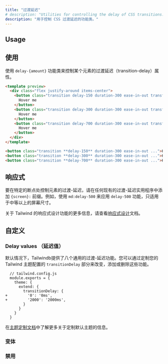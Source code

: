 ```yaml
---
title: "过渡延迟"
# description: "Utilities for controlling the delay of CSS transitions."
description: "用于控制 CSS 过渡延迟的功能类。"
---
```




## Usage

<!-- Use the `delay-{amount}` utilities to control an element's transition-delay. -->
## 使用

使用 `delay-{amount}` 功能类来控制某个元素的过渡延迟（transition-delay）属性。

```html amber
<template preview>
  <div class="flex justify-around items-center">
    <button class="transition delay-150 duration-300 ease-in-out transform hover:scale-125 bg-amber-600 text-white font-semibold px-6 py-3 rounded-md">
      Hover me
    </button>
    <button class="transition delay-300 duration-300 ease-in-out transform hover:scale-125 bg-amber-600 text-white font-semibold px-6 py-3 rounded-md">
      Hover me
    </button>
    <button class="transition delay-700 duration-300 ease-in-out transform hover:scale-125 bg-amber-600 text-white font-semibold px-6 py-3 rounded-md">
      Hover me
    </button>
  </div>
</template>

<button class="transition **delay-150** duration-300 ease-in-out ...">Hover me</button>
<button class="transition **delay-300** duration-300 ease-in-out ...">Hover me</button>
<button class="transition **delay-700** duration-300 ease-in-out ...">Hover me</button>
```

<!-- ## Responsive -->
## 响应式

<!-- To control an element's transition-delay at a specific breakpoint, add a `{screen}:` prefix to any existing transition-delay utility. For example, use `md:delay-500` to apply the `delay-500` utility at only medium screen sizes and above.

For more information about Tailwind's responsive design features, check out the [Responsive Design](/docs/responsive-design) documentation. -->
要在特定的断点处控制元素的过渡-延迟，请在任何现有的过渡-延迟实用程序中添加 `{screen}:` 前缀。例如，使用 `md:delay-500` 来应用 `delay-500` 功能，只适用于中等以上的屏幕尺寸。

关于 Tailwind 的响应式设计功能的更多信息，请查看[响应式设计](/docs/responsive-design)文档。

<!-- ## Customizing -->
## 自定义

### Delay values （延迟值）

<!-- By default Tailwind provides eight general purpose transition-delay utilities. You change, add, or remove these by customizing the `transitionDelay` section of your Tailwind theme config. -->
默认情况下，Tailwindb提供了八个通用的过渡-延迟功能。您可以通过定制您的 Tailwind 主题配置的 `transitionDelay` 部分来改变，添加或删除这些功能。

```diff-js
  // tailwind.config.js
  module.exports = {
    theme: {
      extend: {
        transitionDelay: {
+         '0': '0ms',
+         '2000': '2000ms',
        }
      }
    }
  }
```

<!-- Learn more about customizing the default theme in the [theme customization documentation](/docs/theme#customizing-the-default-theme). -->
在[主题定制文档](/docs/theme#-5)中了解更多关于定制默认主题的信息。

<!-- ### Variants -->
### 变体

<Variants plugin="transitionDelay" name="transition-delay" />

<!-- ### Disabling -->
### 禁用

<Disabling plugin="transitionDelay" name="transition-delay" />
